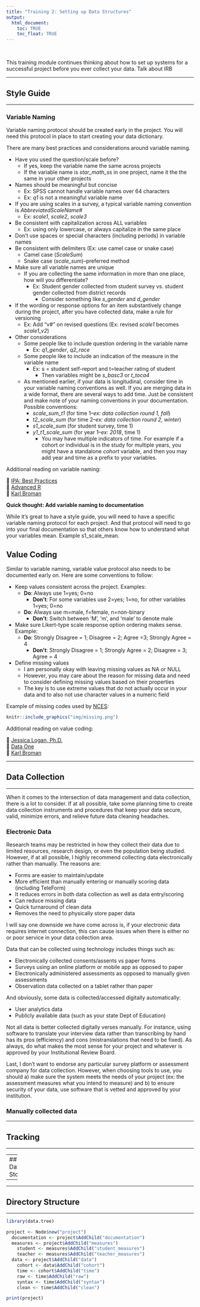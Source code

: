 ```yaml
---
title: "Training 2: Setting up Data Structures"
output: 
  html_document:
    toc: TRUE
    toc_float: TRUE
---
```


<br>

This training module continues thinking about how to set up systems for a successful project before you ever collect your data. Talk about IRB

---

## Style Guide

---

### Variable Naming

Variable naming protocol should be created early in the project. You will need this protocol in place to start creating your data dictionary. 

There are many best practices and considerations around variable naming. 

* Have you used the question/scale before? 
  + If yes, keep the variable name the same across projects
  + If the variable name is *star_math_ss* in one project, name it the the same in your other projects
* Names should be meaningful but concise
  + Ex: SPSS cannot handle variable names over 64 characters 
  + Ex: *q1* is not a meaningful variable name
* If you are using scales in a survey, a typical variable naming convention is *AbbreviatedScaleName#*
  + Ex: *scale1*, *scale2*, *scale3*
* Be consistent with capitalization across ALL variables
  + Ex: using only lowercase, or always capitalize in the same place
* Don't use spaces or special characters (including periods) in variable names
* Be consistent with delimiters (Ex: use camel case or snake case)
  + Camel case (*ScaleSum*)
  + Snake case (*scale_sum*)--preferred method
* Make sure all variable names are unique
  + If you are collecting the same information in more than one place, how will you differentiate?
    + Ex: Student gender collected from student survey vs. student gender collected from district records
       + Consider something like *s_gender* and *d_gender*
* If the wording or response options for an item substantively change during the project, after you have collected data, make a rule for versioning
  + Ex: Add “v#” on revised questions (Ex: revised *scale1* becomes *scale1_v2*)
* Other considerations
  + Some people like to include question ordering in the variable name
      + Ex: *q1_gender*, *q2_race*
  + Some people like to include an indication of the measure in the variable name
      + Ex: s = student self-report and t=teacher rating of student
        + Then variables might be *s_basc3* or *t_toca4*
  + As mentioned earlier, if your data is longitudinal, consider time in your variable naming conventions as well. If you are merging data in a wide format, there are several ways to add time. Just be consistent and make note of your naming conventions in your documentation. Possible conventions:
      + *scale_sum_t1* (for time 1--*ex: data collection round 1, fall*)
      + *t2_scale_sum* (for time 2--*ex: data collection round 2, winter*)
      + *s1_scale_sum* (for student survey, time 1)
      + *y1_t1_scale_sum* (for year 1--*ex: 2018*, time 1)
        + You may have multiple indicators of time. For example if a cohort or individual is in the study for multiple years, you might have a standalone *cohort* variable, and then you may add year and time as a prefix to your variables.  

Additional reading on variable naming:

  📑 [IPA: Best Practices](https://www.poverty-action.org/sites/default/files/publications/IPA-Best-Practices-for-Data-and-Code-Management-Nov-2015.pdf)  
  📑 [Advanced R](http://adv-r.had.co.nz/Style.html)  
  📑 [Karl Broman](http://kbroman.org/dataorg/pages/names.html)  
  
:::question
**Quick thought: Add variable naming to documentation**

While it's great to have a style guide, you will need to have a specific variable naming protocol for each project. And that protocol will need to go into your final documentation so that others know how to understand what your variables mean. Example s1_scale_mean.

:::


## Value Coding

  
Similar to variable naming, variable value protocol also needs to be documented early on. Here are some conventions to follow:

* Keep values consistent across the project. Examples:
  + **Do**: Always use 1=yes; 0=no
    + **Don't**: For some variables use 2=yes; 1=no, for other variables 1=yes; 0=no
  + **Do**: Always use m=male, f=female, n=non-binary
    + **Don't**: Switch between 'M', 'm', and 'male' to denote male
* Make sure Likert-type scale response option ordering makes sense. Example:
  + **Do**: Strongly Disagree = 1; Disagree = 2; Agree =3; Strongly Agree = 4
    + **Don't**: Strongly Disagree = 1; Strongly Agree = 2; Disagree = 3; Agree = 4
* Define missing values
  + I am personally okay with leaving missing values as NA or NULL
  + However, you may care about the reason for missing data and need to consider defining missing values based on their properties
  + The key is to use extreme values that do not actually occur in your data and to also not use character values in a numeric field

Example of missing codes used by [NCES](https://nces.ed.gov/pubs2015/2015074.pdf):

```r

knitr::include_graphics("img/missing.png")

```


Additional reading on value coding:

  📑 [Jessica Logan, Ph.D.](https://figshare.com/articles/Data_Management_and_Data_Management_Plans/7890827)  
  📑 [Data One](https://old.dataone.org/best-practices/define-parameters)  
  📑 [Karl Broman](https://kbroman.org/dataorg/pages/consistency.html)  

---

## Data Collection

---

When it comes to the intersection of data management and data collection, there is a lot to consider. If at all possible, take some planning time to create data collection instruments and procedures that keep your data secure, valid, minimize errors, and relieve future data cleaning headaches.

### Electronic Data

Research teams may be restricted in how they collect their data due to limited resources, research design, or even the population being studied. However, if at all possible, I highly recommend collecting data electronically rather than manually. The reasons are:

* Forms are easier to maintain/update
* More efficient than manually entering or manually scoring data (including TeleForm)
* It reduces errors in both data collection as well as data entry/scoring
* Can reduce missing data
* Quick turnaround of clean data
* Removes the need to physically store paper data

I will say one downside we have come across is, if your electronic data requires internet connection, this can cause issues when there is either no or poor service in your data collection area.

Data that can be collected using technology includes things such as:

  * Electronically collected consents/assents vs paper forms 
  * Surveys using an online platform or mobile app as opposed to paper
  * Electronically administered assessments as opposed to manually given assessments
  * Observation data collected on a tablet rather than paper

And obviously, some data is collected/accessed digitally automatically:

  * User analytics data
  * Publicly available data (such as your state Dept of Education)
  
Not all data is better collected digitally verses manually. For instance, using software to translate your interview data rather than transcribing by hand has its pros (efficiency) and cons (mistranslations that need to be fixed). As always, do what makes the most sense for your project and whatever is approved by your Institutional Review Board.
  
Last, I don't want to endorse any particular survey platform or assessment company for data collection. However, when choosing tools to use, you should a) make sure the system meets the needs of your project (ex: the assessment measures what you intend to measure) and b) to ensure security of your data, use software that is vetted and approved by your institution.

### Manually collected data



---

## Tracking

---


---
## Data Storage

---

---

## Directory Structure

---

```r
library(data.tree)

project <- Node$new("project")
  documentation <- project$AddChild("documentation")
  measures <- project$AddChild("measures")
    student <- measures$AddChild("student_measures")
    teacher <- measures$AddChild("teacher_measures")
  data <- project$AddChild("data")
    cohort <- data$AddChild("cohort")
    time <- cohort$AddChild("time")
    raw <- time$AddChild("raw")
    syntax <- time$AddChild("syntax")
    clean <- time$AddChild("clean")

print(project)

```





